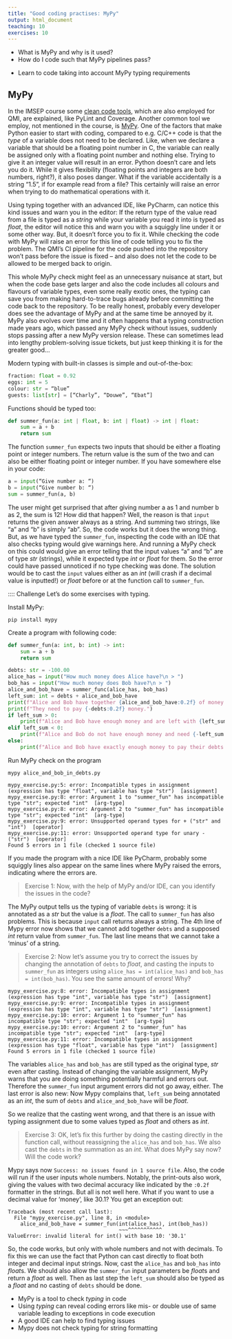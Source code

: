 ```yaml
---
title: "Good coding practises: MyPy"
output: html_document
teaching: 10
exercises: 10
---
```


::: questions
-   What is MyPy and why is it used?
-   How do I code such that MyPy pipelines pass?
:::

::: objectives
-   Learn to code taking into account MyPy typing requirements
:::

## MyPy

In the IMSEP course some [clean code tools](https://qutech-delft.github.io/imsep/clean-code.html#clean-code-tools), which are also employed for QMI, are explained, like PyLint and Coverage. Another common tool we employ, not mentioned in the course, is [MyPy](https://mypy-lang.org/). One of the factors that make Python easier to start with coding, compared to e.g. C/C++ code is that the *type* of a variable does not need to be declared. Like, when we declare a variable that should be a floating point number in C, the variable can really be assigned only with a floating point number and nothing else. Trying to give it an integer value will result in an error. Python doesn’t care and lets you do it. While it gives flexibility (floating points and integers are both numbers, right?), it also poses danger. What if the variable accidentally is a string “1.5”, if for example read from a file? This certainly will raise an error when trying to do mathematical operations with it.

Using typing together with an advanced IDE, like PyCharm, can notice this kind issues and warn you in the editor: If the return type of the value read from a file is typed as a *string* while your variable you read it into is typed as *float*, the editor will notice this and warn you with a squiggly line under it or some other way. But, it doesn’t force you to fix it. While checking the code with MyPy will raise an error for this line of code telling you to fix the problem. The QMI’s CI pipeline for the code pushed into the repository won’t pass before the issue is fixed – and also does not let the code to be allowed to be merged back to origin.

This whole MyPy check might feel as an unnecessary nuisance at start, but when the code base gets larger and also the code includes all colours and flavours of variable types, even some really exotic ones, the typing can save you from making hard-to-trace bugs already before committing the code back to the repository. To be really honest, probably every developer does see the advantage of MyPy and at the same time be annoyed by it. MyPy also evolves over time and it often happens that a typing construction made years ago, which passed any MyPy check without issues, suddenly stops passing after a new MyPy version release. These can sometimes lead into lengthy problem-solving issue tickets, but just keep thinking it is for the greater good…

Modern typing with built-in classes is simple and out-of-the-box:

``` python
fraction: float = 0.92
eggs: int = 5
colour: str = “blue”
guests: list[str] = [“Charly”, “Douwe”, “Ebat”]
```

Functions should be typed too:

``` python
def summer_fun(a: int | float, b: int | float) -> int | float:
    sum = a + b
    return sum
```

The function `summer_fun` expects two inputs that should be either a floating point or integer numbers. The return value is the sum of the two and can also be either floating point or integer number. If you have somewhere else in your code:

``` python
a = input(“Give number a: “)
b = input(“Give number b: “)
sum = summer_fun(a, b)
```

The user might get surprised that after giving number a as 1 and number b as 2, the sum is 12! How did that happen? Well, the reason is that `input` returns the given answer always as a string. And summing two strings, like “a” and “b” is simply “ab”. So, the code works but it does the wrong thing. But, as we have typed the `summer_fun`, inspecting the code with an IDE that also checks typing would give warnings here. And running a MyPy check on this could would give an error telling that the input values “a” and “b” are of type *str* (strings), while it expected type *int* or *float* for them. So the error could have passed unnoticed if no type checking was done. The solution would be to cast the `input` values either as an *int* (will crash if a decimal value is inputted!) or *float* before or at the function call to `summer_fun`.

:::: Challenge
Let’s do some exercises with typing.

Install MyPy:

``` shell
pip install mypy
```

Create a program with following code:

``` python
def summer_fun(a: int, b: int) -> int:
    sum = a + b
    return sum

debts: str = -100.00
alice_has = input("How much money does Alice have?\n > ")
bob_has = input("How much money does Bob have?\n > ")
alice_and_bob_have = summer_func(alice_has, bob_has)
left_sum: int = debts + alice_and_bob_have
print(f"Alice and Bob have together {alice_and_bob_have:0.2f} of money.")
print(f"They need to pay {-debts:0.2f} money.")
if left_sum > 0:
    print(f"Alice and Bob have enough money and are left with {left_sum:0.2f} money.")
elif left_sum < 0:
    print(f"Alice and Bob do not have enough money and need {-left_sum:0.2f} more.")
else:
    print(f"Alice and Bob have exactly enough money to pay their debts.")
```

Run MyPy check on the program

``` shell
mypy alice_and_bob_in_debts.py
```

``` output
mypy_exercise.py:5: error: Incompatible types in assignment (expression has type "float", variable has type "str")  [assignment]
mypy_exercise.py:8: error: Argument 1 to "summer_fun" has incompatible type "str"; expected "int"  [arg-type]
mypy_exercise.py:8: error: Argument 2 to "summer_fun" has incompatible type "str"; expected "int"  [arg-type]
mypy_exercise.py:9: error: Unsupported operand types for + ("str" and "int")  [operator]
mypy_exercise.py:11: error: Unsupported operand type for unary - ("str")  [operator]
Found 5 errors in 1 file (checked 1 source file)
```

If you made the program with a nice IDE like PyCharm, probably some squiggly lines also appear on the same lines where MyPy raised the errors, indicating where the errors are.

> Exercise 1: Now, with the help of MyPy and/or IDE, can you identify the issues in the code?

::: instructor
The MyPy output tells us the typing of variable `debts` is wrong: it is annotated as a *str* but the value is a *float*. The call to `summer_fun` has also problems. This is because `input` call returns always a string. The 4th line of Mypy error now shows that we cannot add together `debts` and a supposed *int* return value from `summer_fun`. The last line means that we cannot take a 'minus' of a string.
:::

> Exercise 2:
> Now let's assume you try to correct the issues by changing the annotation of `debts` to *float*, and casting the inputs to `summer_fun` as integers using `alice_has = int(alice_has)` and `bob_has = int(bob_has)`. You see the same amount of errors! Why?

::: instructor
```output
mypy_exercise.py:8: error: Incompatible types in assignment (expression has type "int", variable has type "str")  [assignment]
mypy_exercise.py:9: error: Incompatible types in assignment (expression has type "int", variable has type "str")  [assignment]
mypy_exercise.py:10: error: Argument 1 to "summer_fun" has incompatible type "str"; expected "int"  [arg-type]
mypy_exercise.py:10: error: Argument 2 to "summer_fun" has incompatible type "str"; expected "int"  [arg-type]
mypy_exercise.py:11: error: Incompatible types in assignment (expression has type "float", variable has type "int")  [assignment]
Found 5 errors in 1 file (checked 1 source file)
```
The variables `alice_has` and `bob_has` are still typed as the original type, *str* even after casting. Instead of changing the variable assignment, MyPy warns that you are doing something potentially harmful and errors out. Therefore the `summer_fun` input argument errors did not go away, either. The last error is also new: Now Mypy complains that, `left_sum` being annotated as an *int*, the sum of `debts` and `alice_and_bob_have` will be *float*.
:::

So we realize that the casting went wrong, and that there is an issue with typing assignment due to some values typed as *float* and others as *int*. 

> Exercise 3:
> OK, let's fix this further by doing the casting directly in the function call, without reassigning the `alice_has` and `bob_has`. We also cast the `debts` in the summation as an *int*. What does MyPy say now? Will the code work?

::: instructor
Mypy says now `Success: no issues found in 1 source file`. Also, the code will run if the user inputs whole numbers. Notably, the print-outs also work, giving the values with two decimal accuracy like indicated by the `:0.2f` formatter in the strings. But all is not well here. What if you want to use a decimal value for 'money', like 30.1? You get an exception out:
```output
Traceback (most recent call last):
  File "mypy_exercise.py", line 8, in <module>
    alice_and_bob_have = summer_fun(int(alice_has), int(bob_has))
                                    ~~~^^^^^^^^^^^
ValueError: invalid literal for int() with base 10: '30.1'
```

::: solution
So, the code works, but only with whole numbers and not with decimals. To fix this we can use the fact that Python can cast directly to float both integer and decimal input strings. Now, cast the `alice_has` and `bob_has` into *float*s. We should also allow the `summer_fun` input parameters be *float*s and return a *float* as well. Then as last step the `left_sum` should also be typed as a *float* and no casting of `debts` should be done.
:::
::::

::: keypoints
-   MyPy is a tool to check *typing* in code
-   Using *typing* can reveal coding errors like mis- or double use of same variable leading to exceptions in code execution
-   A good IDE can help to find typing issues
-   Mypy does not check typing for string formatting
:::
